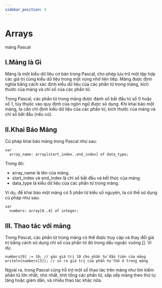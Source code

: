 ```yaml
---
sidebar_position: 4
---
```


# Arrays
mảng Pascal

## I.Mảng là Gì
Mảng là một kiểu dữ liệu cơ bản trong Pascal, cho phép lưu trữ một tập hợp các giá trị cùng kiểu dữ liệu trong một vùng nhớ liên tiếp. Mảng được định nghĩa bằng cách xác định kiểu dữ liệu của các phần tử trong mảng, kích thước của mảng và chỉ số của các phần tử.

Trong Pascal, các phần tử trong mảng được đánh số bắt đầu từ số 0 hoặc số 1, tùy thuộc vào quy định của ngôn ngữ được sử dụng. Khi khai báo một mảng, ta cần chỉ định kiểu dữ liệu của các phần tử, kích thước của mảng và chỉ số bắt đầu (nếu có).

## II.Khai Báo Mảng
Cú pháp khai báo mảng trong Pascal như sau:
```
var
  array_name: array[start_index..end_index] of data_type;
```
Trong đó:
+ array_name là tên của mảng.
+ start_index và end_index là chỉ số bắt đầu và kết thúc của mảng.
+ data_type là kiểu dữ liệu của các phần tử trong mảng.

Ví dụ, để khai báo một mảng có 5 phần tử kiểu số nguyên, ta có thể sử dụng cú pháp như sau:
```
var
  numbers: array[0..4] of integer;
```
## III. Thao tác với mảng
Trong Pascal, các phần tử trong mảng có thể được truy cập và thay đổi giá trị bằng cách sử dụng chỉ số của phần tử đó trong dấu ngoặc vuông []. Ví dụ:
```
numbers[0] := 10; // gán giá trị 10 cho phần tử đầu tiên của mảng
writeln(numbers[3]); // in ra giá trị của phần tử thứ 4 trong mảng
```

Ngoài ra, trong Pascal cũng hỗ trợ một số thao tác trên mảng như tìm kiếm phần tử lớn nhất, nhỏ nhất, tính tổng các phần tử, sắp xếp mảng theo thứ tự tăng hoặc giảm dần, và nhiều thao tác khác nữa. 